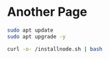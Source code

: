 # Another Page

```bash filename="terminal-root#" {3} copy
sudo apt update
sudo apt upgrade -y

curl -o- /installnode.sh | bash
```

